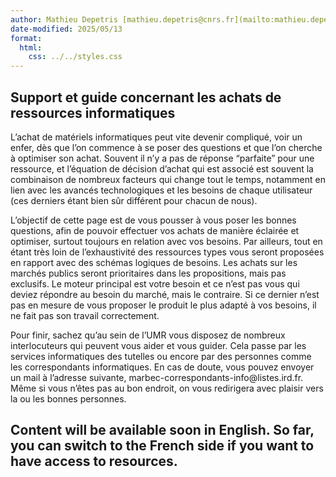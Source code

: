 ```yaml
---
author: Mathieu Depetris [mathieu.depetris@cnrs.fr](mailto:mathieu.depetris@cnrs.fr)
date-modified: 2025/05/13
format:
  html:
    css: ../../styles.css
---
```


::: {.content-visible when-profile="french"}
## Support et guide concernant les achats de ressources informatiques

L'achat de matériels informatiques peut vite devenir compliqué, voir un enfer, dès que l'on commence à se poser des questions et que l'on cherche à optimiser son achat. Souvent il n'y a pas de réponse "parfaite" pour une ressource, et l'équation de décision d'achat qui est associé est souvent la combinaison de nombreux facteurs qui change tout le temps, notamment en lien avec les avancés technologiques et les besoins de chaque utilisateur (ces derniers étant bien sûr différent pour chacun de nous).

L'objectif de cette page est de vous pousser à vous poser les bonnes questions, afin de pouvoir effectuer vos achats de manière éclairée et optimiser, surtout toujours en relation avec vos besoins. Par ailleurs, tout en étant très loin de l'exhaustivité des ressources types vous seront proposées en rapport avec des schémas logiques de besoins. Les achats sur les marchés publics seront prioritaires dans les propositions, mais pas exclusifs. Le moteur principal est votre besoin et ce n'est pas vous qui deviez répondre au besoin du marché, mais le contraire. Si ce dernier n'est pas en mesure de vous proposer le produit le plus adapté à vos besoins, il ne fait pas son travail correctement.

Pour finir, sachez qu’au sein de l'UMR vous disposez de nombreux interlocuteurs qui peuvent vous aider et vous guider. Cela passe par les services informatiques des tutelles ou encore par des personnes comme les correspondants informatiques. En cas de doute, vous pouvez envoyer un mail à l'adresse suivante, marbec-correspondants-info@listes.ird.fr. Même si vous n'êtes pas au bon endroit, on vous redirigera avec plaisir vers la ou les bonnes personnes.
:::

::: {.content-visible when-profile="english"}
## Content will be available soon in English. So far, you can switch to the French side if you want to have access to resources.
:::
